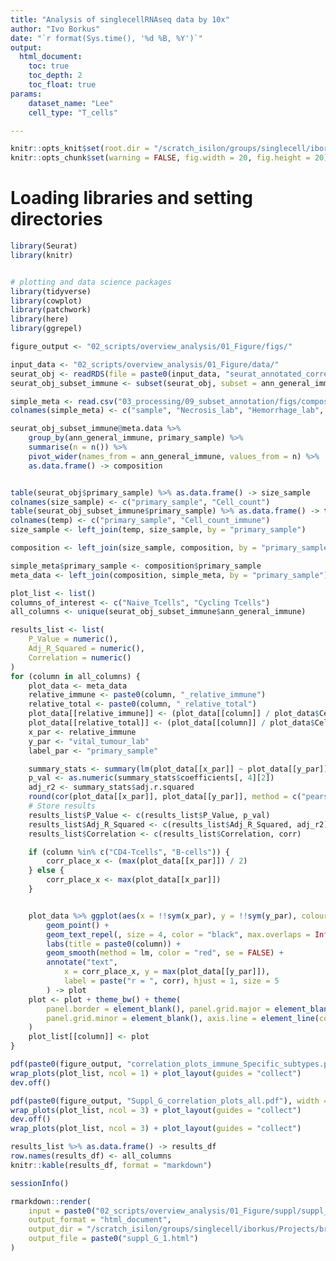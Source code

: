 ```yaml
---
title: "Analysis of singlecellRNAseq data by 10x"
author: "Ivo Borkus"
date: "`r format(Sys.time(), '%d %B, %Y')`"
output:  
  html_document:
    toc: true
    toc_depth: 2
    toc_float: true
params:
    dataset_name: "Lee"
    cell_type: "T_cells"

---
```

```r
knitr::opts_knit$set(root.dir = "/scratch_isilon/groups/singlecell/iborkus/Projects/brain_met") # nolint
knitr::opts_chunk$set(warning = FALSE, fig.width = 20, fig.height = 20)
```


# Loading libraries and setting directories
```R
library(Seurat)
library(knitr)


# plotting and data science packages
library(tidyverse)
library(cowplot)
library(patchwork)
library(here)
library(ggrepel)
```


```R
figure_output <- "02_scripts/overview_analysis/01_Figure/figs/"
```

```R
input_data <- "02_scripts/overview_analysis/01_Figure/data/"
seurat_obj <- readRDS(file = paste0(input_data, "seurat_annotated_correctly.rds"))
seurat_obj_subset_immune <- subset(seurat_obj, subset = ann_general_immune %in% c("Not-annotated"), invert = TRUE)
```

```R
simple_meta <- read.csv("03_processing/09_subset_annotation/figs/composition_graphs/simple_meta.csv", header = TRUE)
colnames(simple_meta) <- c("sample", "Necrosis_lab", "Hemorrhage_lab", "vital_tumour_lab", "CD3_lab", "CD8_lab", "CD68_lab")
```

```R
seurat_obj_subset_immune@meta.data %>%
    group_by(ann_general_immune, primary_sample) %>%
    summarise(n = n()) %>%
    pivot_wider(names_from = ann_general_immune, values_from = n) %>%
    as.data.frame() -> composition


table(seurat_obj$primary_sample) %>% as.data.frame() -> size_sample
colnames(size_sample) <- c("primary_sample", "Cell_count")
table(seurat_obj_subset_immune$primary_sample) %>% as.data.frame() -> temp
colnames(temp) <- c("primary_sample", "Cell_count_immune")
size_sample <- left_join(temp, size_sample, by = "primary_sample")

composition <- left_join(size_sample, composition, by = "primary_sample")

simple_meta$primary_sample <- composition$primary_sample
meta_data <- left_join(composition, simple_meta, by = "primary_sample")
```



```R
plot_list <- list()
columns_of_interest <- c("Naive_Tcells", "Cycling Tcells")
all_columns <- unique(seurat_obj_subset_immune$ann_general_immune)

results_list <- list(
    P_Value = numeric(),
    Adj_R_Squared = numeric(),
    Correlation = numeric()
)
for (column in all_columns) {
    plot_data <- meta_data
    relative_immune <- paste0(column, "_relative_immune")
    relative_total <- paste0(column, "_relative_total")
    plot_data[[relative_immune]] <- (plot_data[[column]] / plot_data$Cell_count_immune) * 100
    plot_data[[relative_total]] <- (plot_data[[column]] / plot_data$Cell_count) * 100
    x_par <- relative_immune
    y_par <- "vital_tumour_lab"
    label_par <- "primary_sample"

    summary_stats <- summary(lm(plot_data[[x_par]] ~ plot_data[[y_par]], data = plot_data))
    p_val <- as.numeric(summary_stats$coefficients[, 4][2])
    adj_r2 <- summary_stats$adj.r.squared
    round(cor(plot_data[[x_par]], plot_data[[y_par]], method = c("pearson")), 3) -> corr
    # Store results
    results_list$P_Value <- c(results_list$P_Value, p_val)
    results_list$Adj_R_Squared <- c(results_list$Adj_R_Squared, adj_r2)
    results_list$Correlation <- c(results_list$Correlation, corr)

    if (column %in% c("CD4-Tcells", "B-cells")) {
        corr_place_x <- (max(plot_data[[x_par]]) / 2)
    } else {
        corr_place_x <- max(plot_data[[x_par]])
    }


    plot_data %>% ggplot(aes(x = !!sym(x_par), y = !!sym(y_par), colour = !!sym(label_par), label = !!sym(label_par))) +
        geom_point() +
        geom_text_repel(, size = 4, color = "black", max.overlaps = Inf) +
        labs(title = paste0(column)) +
        geom_smooth(method = lm, color = "red", se = FALSE) +
        annotate("text",
            x = corr_place_x, y = max(plot_data[[y_par]]),
            label = paste("r = ", corr), hjust = 1, size = 5
        ) -> plot
    plot <- plot + theme_bw() + theme(
        panel.border = element_blank(), panel.grid.major = element_blank(),
        panel.grid.minor = element_blank(), axis.line = element_line(colour = "black")
    )
    plot_list[[column]] <- plot
}
```

```R
pdf(paste0(figure_output, "correlation_plots_immune_Specific_subtypes.pdf"), width = 5, height = 7)
wrap_plots(plot_list, ncol = 1) + plot_layout(guides = "collect")
dev.off()
```


```R
pdf(paste0(figure_output, "Suppl_G_correlation_plots_all.pdf"), width = 13, height = 13)
wrap_plots(plot_list, ncol = 3) + plot_layout(guides = "collect")
dev.off()
wrap_plots(plot_list, ncol = 3) + plot_layout(guides = "collect")
```


```R
results_list %>% as.data.frame() -> results_df
row.names(results_df) <- all_columns
knitr::kable(results_df, format = "markdown")
```

```R
sessionInfo()
```

```R
rmarkdown::render(
    input = paste0("02_scripts/overview_analysis/01_Figure/suppl/suppl_G.rmd"),
    output_format = "html_document",
    output_dir = "/scratch_isilon/groups/singlecell/iborkus/Projects/brain_met/02_scripts/knits",
    output_file = paste0("suppl_G_1.html")
)
```